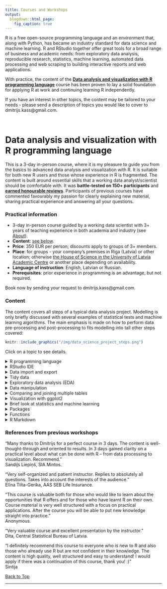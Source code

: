 ```yaml
---
title: Courses and Workshops
output:
  blogdown::html_page:
    fig_caption: true
---
```


R is a free open-source programming language and an environment that, along with Python, has became an industry standard for data science and machine learning. R and RStudio together offer great tools for a broad range of business and academic needs: from exploratory data analysis, reproducible research, statistics, machine learning, automated data processing and web scraping to building interactive reports and web applications. 

With practice, the content of the [**Data analysis and visualization with R programming language**](#r_name) course has been proven to lay a solid foundation for applying R at work and continuing learning R independently. 

If you have an interest in other topics, the content may be tailored to your needs - please send a description of topics you would like to cover to dmitrijs.kass@gmail.com.

<!-- * [Data science toolbox: Git and GitHub](#git_name) -->

<br>

# Data analysis and visualization with R programming language{#r_name}

This is a 3-day in-person course, where it is my pleasure to guide you from the basics to advanced data analysis and visualization with R. It is suitable for both new R users and those whose experience in R is fragmented. The content is built around essential skills that a working data analyst/scientist should be comfortable with. It was **battle-tested on 150+ participants** and [**earned honourable reviews**](#r_references). Participants of previous courses have commented favourably my passion for clearly explaining new material, sharing practical experience and answering all your questions.

### Practical information

* 3-day in-person course guided by a working data scientist with 3+ years of teaching experience in both academia and industry (see [About](/about/)).
* **Content**: [see below](#r_content).
* **Price**: 350 EUR per person; discounts apply to groups of 3+ members.
* **Place**: for groups - your company's premises in Riga (Latvia) or other location; otherwise [the House of Science in the University of Latvia Academic Centre](https://www.akademiskaiscentrs.lu.lv/ekas/zinatnu-maja/) or another place depending on availability. 
* **Language of instruction**: English, Latvian or Russian.
* **Prerequisites**: prior experience in programming is an advantage, but not required.

Book now by sending your request to dmitrijs.kass@gmail.com.



<!-- ### Learning outcomes{#r_outcomes} -->

<!-- After a 3-day workshop you will feel comfortable using R and RStudio in doing the following: -->

<!-- * writing predictable and well-structured code, -->
<!-- * data import/export from files and SQL databases, -->
<!-- * tidying data,  -->
<!-- * exploratory data analysis and visualization,  -->
<!-- * manipulating and joining large data sets, -->
<!-- * automating data analysis, -->
<!-- * generating reports with code, results and narrative to communicating the results of your work. -->



### Content{#r_content}

The content covers all steps of a typical data analysis project. Modelling is only briefly discussed with several examples of statistical tests and machine learning algorithms. The main emphasis is made on how to perform data pre-processing and post-processing to fits modelling into tall other steps covered:

```r
knitr::include_graphics("/img/data_science_project_steps.png")
```

Click on a topic to see details.

<details><summary>R programming language</summary>
<p>
* Learning to write well-structured and predictable code
* Coding style and why you need one
* Data structures and indexing
* Type coercion
* Loops and how to control code execution
</p>
</details>

<details><summary>RStudio IDE</summary>
<p>
* Learning to enjoy working in RStudio
* Avoiding syntax errors, speeding-up your work, finding things and getting help
</p>
</details>

<details><summary>Data import and export</summary>
<p>
* Tabular and plain text
* Excel spreadsheets
* Parsing JSON files 
* Querying data from the SQL database
* Reading files from the Internet
</p>
</details>

<details><summary>Tidy data</summary>
<p>
* Concept of tidy data
* Typical problems of untidy data and how to solve them
</p>
</details>

<details><summary>Exploratory data analysis (EDA)</summary>
<p>
* Tabular and graphical exploration of data
* Packages for an automated EDA (aEDA)
</p>
</details>

<details><summary>Data manipulation</summary>
<p>
* Operations with rows and columns
* Grouped aggregations
* Finding and removing duplicates
* Dealing with missing values
* Recoding values
</p>
</details>

<details><summary>Comparing and joining multiple tables</summary>
<p>
* Many ways to join relational and non-relational data
* Finding similarities and differences between tables 
</p>
</details>

<details><summary>Visualization with ggplot2</summary>
<p>
* Layered grammar of graphics
* Choosing an appropriate type of chart
* From elementary to advanced graphics
</p>
</details>

<details><summary>Brief look at statistics and machine learning</summary>
<p>
* Data pre- and post-processing.
* Examples of statistical tests and machine learning algorithms.
</p>
</details>

<details><summary>Packages</summary>
<p>
* Most popular packages by topic
* What are function conflicts, how to manage them and why you should care
* Package versions and how to manage them
</p>
</details>

<details><summary>Functions</summary>
<p>
* Understanding how functions work
* When and how to write a function
* Introduction to functional programming with `apply`-like functions
</p>
</details>

<details><summary>R Markdown</summary>
<p>
* What is a reproducible research and how you may benefit from it
* How to combine code, results and narrative to communicate the result of your analysis efficiently
* How to automate reporting
* Introduction to interactive tables and charts
</p>
</details>








### References from previous workshops{#r_references}

“Many thanks to Dmitrijs for a perfect course in 3 days. The content is well-thought-through and oriented to results. In 3 days gained clarity on a practical level about what can be done with R – from data processing to visualization. Recommend.”  
Sandijs Liepiņš, SIA Mintos.

“Very self-organized and patient instructor. Replies to absolutely all questions. Takes into account the interests of the audience.”  
Elīna Tilta-Gerika, AAS SEB Life Insurance. 

“This course is valuable both for those who would like to learn about the opportunities that R offers and for those who have learnt R on their own. Course material is very well structured with a focus on practical applications. After the course you will be able to put new knowledge straight into practice.”  
Anonymous.

“Very valuable course and excellent presentation by the instructor.”  
Dita, Central Statistical Bureau of Latvia.

“I definitely recommend this course to everyone who is new to R and also those who already use R but are not confident in their knowledge. The content is high quality, well structured and easy to understand! I would apply if there was a continuation of this course, thank you! :)”  
Sintija

<a href="#top">Back to Top</a>


<hr>

<!-- # Data science toolbox: Git and GitHub{#git_name} -->
